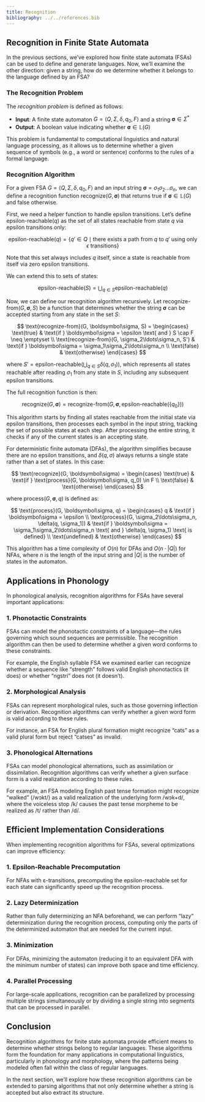 ```yaml
---
title: Recognition
bibliography: ../../references.bib
---
```


## Recognition in Finite State Automata

In the previous sections, we've explored how finite state automata (FSAs) can be used to define and generate languages. Now, we'll examine the other direction: given a string, how do we determine whether it belongs to the language defined by an FSA?

### The Recognition Problem

The *recognition problem* is defined as follows:

- **Input**: A finite state automaton $G = \langle Q, \Sigma, \delta, q_0, F \rangle$ and a string $\boldsymbol\sigma \in \Sigma^*$
- **Output**: A boolean value indicating whether $\boldsymbol\sigma \in \mathbb{L}(G)$

This problem is fundamental to computational linguistics and natural language processing, as it allows us to determine whether a given sequence of symbols (e.g., a word or sentence) conforms to the rules of a formal language.

### Recognition Algorithm

For a given FSA $G = \langle Q, \Sigma, \delta, q_0, F \rangle$ and an input string $\boldsymbol\sigma = \sigma_1\sigma_2\ldots\sigma_n$, we can define a recognition function $\text{recognize}(G, \boldsymbol\sigma)$ that returns true if $\boldsymbol\sigma \in \mathbb{L}(G)$ and false otherwise.

First, we need a helper function to handle epsilon transitions. Let's define $\text{epsilon-reachable}(q)$ as the set of all states reachable from state $q$ via epsilon transitions only:

$$
\text{epsilon-reachable}(q) = \{q'\in Q \mid \text{there exists a path from } q \text{ to } q' \text{ using only } \epsilon \text{ transitions}\}
$$

Note that this set always includes $q$ itself, since a state is reachable from itself via zero epsilon transitions.

We can extend this to sets of states:

$$
\text{epsilon-reachable}(S) = \bigcup_{q \in S} \text{epsilon-reachable}(q)
$$

Now, we can define our recognition algorithm recursively. Let $\text{recognize-from}(G, \boldsymbol\sigma, S)$ be a function that determines whether the string $\boldsymbol\sigma$ can be accepted starting from any state in the set $S$:

$$
\text{recognize-from}(G, \boldsymbol\sigma, S) = \begin{cases}
\text{true} & \text{if } \boldsymbol\sigma = \epsilon \text{ and } S \cap F \neq \emptyset \\
\text{recognize-from}(G, \sigma_2\ldots\sigma_n, S') & \text{if } \boldsymbol\sigma = \sigma_1\sigma_2\ldots\sigma_n \\
\text{false} & \text{otherwise}
\end{cases}
$$

where $S' = \text{epsilon-reachable}\left(\bigcup_{q \in S} \delta(q, \sigma_1)\right)$, which represents all states reachable after reading $\sigma_1$ from any state in $S$, including any subsequent epsilon transitions.

The full recognition function is then:

$$
\text{recognize}(G, \boldsymbol\sigma) = \text{recognize-from}(G, \boldsymbol\sigma, \text{epsilon-reachable}(\{q_0\}))
$$

This algorithm starts by finding all states reachable from the initial state via epsilon transitions, then processes each symbol in the input string, tracking the set of possible states at each step. After processing the entire string, it checks if any of the current states is an accepting state.

For deterministic finite automata (DFAs), the algorithm simplifies because there are no epsilon transitions, and $\delta(q, \sigma)$ always returns a single state rather than a set of states. In this case:

$$
\text{recognize}(G, \boldsymbol\sigma) = \begin{cases}
\text{true} & \text{if } \text{process}(G, \boldsymbol\sigma, q_0) \in F \\
\text{false} & \text{otherwise}
\end{cases}
$$

where $\text{process}(G, \boldsymbol\sigma, q)$ is defined as:

$$
\text{process}(G, \boldsymbol\sigma, q) = \begin{cases}
q & \text{if } \boldsymbol\sigma = \epsilon \\
\text{process}(G, \sigma_2\ldots\sigma_n, \delta(q, \sigma_1)) & \text{if } \boldsymbol\sigma = \sigma_1\sigma_2\ldots\sigma_n \text{ and } \delta(q, \sigma_1) \text{ is defined} \\
\text{undefined} & \text{otherwise}
\end{cases}
$$

This algorithm has a time complexity of $O(n)$ for DFAs and $O(n \cdot |Q|)$ for NFAs, where $n$ is the length of the input string and $|Q|$ is the number of states in the automaton.

## Applications in Phonology

In phonological analysis, recognition algorithms for FSAs have several important applications:

### 1. Phonotactic Constraints

FSAs can model the phonotactic constraints of a language—the rules governing which sound sequences are permissible. The recognition algorithm can then be used to determine whether a given word conforms to these constraints.

For example, the English syllable FSA we examined earlier can recognize whether a sequence like "strength" follows valid English phonotactics (it does) or whether "ngstri" does not (it doesn't).

### 2. Morphological Analysis

FSAs can represent morphological rules, such as those governing inflection or derivation. Recognition algorithms can verify whether a given word form is valid according to these rules.

For instance, an FSA for English plural formation might recognize "cats" as a valid plural form but reject "catses" as invalid.

### 3. Phonological Alternations

FSAs can model phonological alternations, such as assimilation or dissimilation. Recognition algorithms can verify whether a given surface form is a valid realization according to these rules.

For example, an FSA modeling English past tense formation might recognize "walked" (/wɔkt/) as a valid realization of the underlying form /wɔk+d/, where the voiceless stop /k/ causes the past tense morpheme to be realized as /t/ rather than /d/.

## Efficient Implementation Considerations

When implementing recognition algorithms for FSAs, several optimizations can improve efficiency:

### 1. Epsilon-Reachable Precomputation

For NFAs with ε-transitions, precomputing the epsilon-reachable set for each state can significantly speed up the recognition process.

### 2. Lazy Determinization

Rather than fully determinizing an NFA beforehand, we can perform "lazy" determinization during the recognition process, computing only the parts of the determinized automaton that are needed for the current input.

### 3. Minimization

For DFAs, minimizing the automaton (reducing it to an equivalent DFA with the minimum number of states) can improve both space and time efficiency.

### 4. Parallel Processing

For large-scale applications, recognition can be parallelized by processing multiple strings simultaneously or by dividing a single string into segments that can be processed in parallel.

## Conclusion

Recognition algorithms for finite state automata provide efficient means to determine whether strings belong to regular languages. These algorithms form the foundation for many applications in computational linguistics, particularly in phonology and morphology, where the patterns being modeled often fall within the class of regular languages.

In the next section, we'll explore how these recognition algorithms can be extended to parsing algorithms that not only determine whether a string is accepted but also extract its structure. 